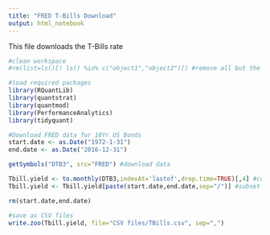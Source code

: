 ```yaml
---
title: "FRED T-Bills Download"
output: html_notebook
---
```


This file downloads the T-Bills rate

```r
#clean workspace 
#rm(list=ls()[! ls() %in% c("object1","object2")]) #remove all but the objects you define e.g. object1 and object2
```

```r
#load required packages
library(RQuantLib)
library(quantstrat) 
library(quantmod)
library(PerformanceAnalytics)
library(tidyquant)
```

```r
#Download FRED data for 10Yr US Bonds
start.date <- as.Date("1972-1-31")
end.date <- as.Date("2016-12-31")

getSymbols("DTB3", src="FRED") #download data

Tbill.yield <- to.monthly(DTB3,indexAt='lastof',drop.time=TRUE)[,4] #convert to monthly
Tbill.yield <- Tbill.yield[paste(start.date,end.date,sep="/")] #subset to required period

rm(start.date,end.date)
```

```r
#save as CSV files
write.zoo(Tbill.yield, file="CSV files/TBills.csv", sep=",")
```